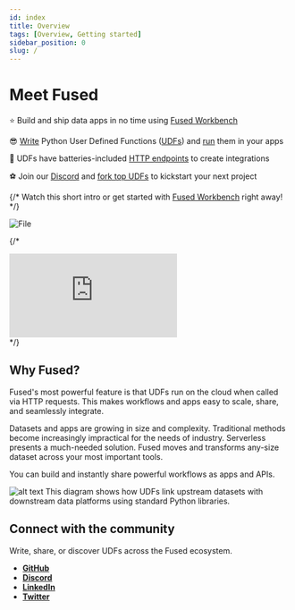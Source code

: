 ```yaml
---
id: index
title: Overview
tags: [Overview, Getting started]
sidebar_position: 0
slug: /
---
```



# Meet Fused

⭐ Build and ship data apps in no time using [Fused Workbench](/workbench/overview/)

😎 [Write](/basics/core-concepts/write/) Python User Defined Functions ([UDFs](/basics/core-concepts/why/)) and [run](/basics/core-concepts/run/) them in your apps

🤭 UDFs have batteries-included [HTTP endpoints](/basics/core-concepts/run/#http-requests) to create integrations

⚽ Join our [Discord](https://discord.com/invite/BxS5wMzdRk) and [fork top UDFs](https://github.com/fusedio/udfs/tree/main) to kickstart your next project

{/* Watch this short intro or get started with [Fused Workbench](https://www.fused.io/workbench) right away!  */}


<div style={{textAlign: 'center'}}>
<img src={ImageM} alt="File" style={{width: '80%'}} />
</div>


{/* 

<div class="video-wrapper" style={{'text-align': 'center'}}>
  <iframe 
    src="https://www.youtube.com/embed/UDD0nfL6DV8" 
    frameborder="0" 
    style={{width: '100%', height: "100%"}}
    allowfullscreen></iframe>
</div> */}

## Why Fused?

Fused's most powerful feature is that UDFs run on the cloud when called via HTTP requests. This makes workflows and apps easy to scale, share, and seamlessly integrate.

Datasets and apps are growing in size and complexity. Traditional methods become increasingly impractical for the needs of industry. Serverless presents a much-needed solution. Fused moves and transforms any-size dataset across your most important tools. 

You can build and instantly share powerful workflows as apps and APIs. 





![alt text](https://fused-magic.s3.us-west-2.amazonaws.com/docs_assets/ecosystem_diagram.png)
This diagram shows how UDFs link upstream datasets with downstream data platforms using standard Python libraries. 


## Connect with the community

Write, share, or discover UDFs across the Fused ecosystem.

- [__GitHub__](https://github.com/fusedio/udfs/tree/main)
- [__Discord__](https://bit.ly/fusedslack)
- [__LinkedIn__](https://www.linkedin.com/company/fusedio/)
- [__Twitter__](https://twitter.com/Fused_io)


